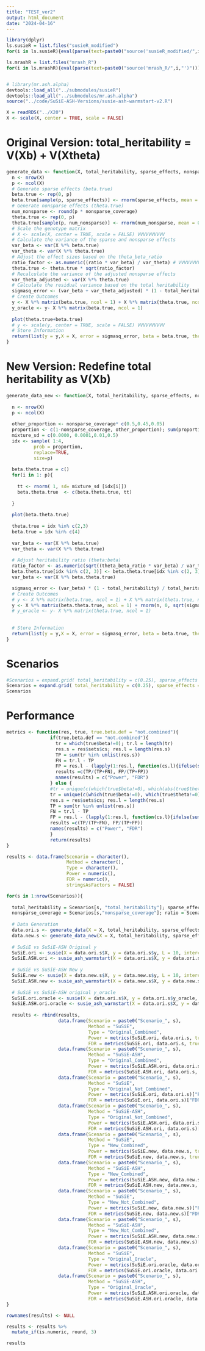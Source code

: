 ```yaml
---
title: "TEST_ver2"
output: html_document
date: "2024-04-16"
---
```

```r
library(dplyr)
ls.susieR = list.files("susieR_modified")
for(i in ls.susieR){eval(parse(text=paste0("source('susieR_modified/",i,"')")))}

ls.mrashR = list.files("mrash_R")
for(i in ls.mrashR){eval(parse(text=paste0("source('mrash_R/",i,"')")))}


# library(mr.ash.alpha)
devtools::load_all("../submodules/susieR")
devtools::load_all("../submodules/mr.ash.alpha")
source("../code/SuSiE-ASH-Versions/susie-ash-warmstart-v2.R")

X = readRDS("../X20")
X <- scale(X, center = TRUE, scale = FALSE)

```


# Original Version: total_heritability = V(Xb) + V(Xtheta)
```r

generate_data <- function(X, total_heritability, sparse_effects, nonsparse_coverage, ratio) {
  n <- nrow(X)
  p <- ncol(X)
  # Generate sparse effects (beta.true)
  beta.true <- rep(0, p)
  beta.true[sample(p, sparse_effects)] <- rnorm(sparse_effects, mean = 0, sd = 0.5)
  # Generate nonsparse effects (theta.true)
  num_nonsparse <- round(p * nonsparse_coverage)
  theta.true <- rep(0, p)
  theta.true[sample(p, num_nonsparse)] <- rnorm(num_nonsparse, mean = 0, sd = 0.01)
  # Scale the genotype matrix
  # X <- scale(X, center = TRUE, scale = FALSE) VVVVVVVVVV
  # Calculate the variance of the sparse and nonsparse effects
  var_beta <- var(X %*% beta.true)
  var_theta <- var(X %*% theta.true)
  # Adjust the effect sizes based on the theta_beta_ratio
  ratio_factor <- as.numeric((ratio * var_beta) / var_theta) # VVVVVVVVV Warning: Recycling array of length 1 in vector-array arithmetic is deprecated.  Use c() or as.vector() instead.
  theta.true <- theta.true * sqrt(ratio_factor)
  # Recalculate the variance of the adjusted nonsparse effects
  var_theta_adjusted <- var(X %*% theta.true)
  # Calculate the residual variance based on the total heritability
  sigmasq_error <- (var_beta + var_theta_adjusted) * (1 - total_heritability) / total_heritability
  # Create Outcomes
  y <- X %*% matrix(beta.true, ncol = 1) + X %*% matrix(theta.true, ncol = 1) + rnorm(n, 0, sqrt(sigmasq_error))
  y_oracle <- y- X %*% matrix(beta.true, ncol = 1)
  
  plot(theta.true+beta.true)
  # y <- scale(y, center = TRUE, scale = FALSE) VVVVVVVVVV
  # Store Information
  return(list(y = y,X = X, error = sigmasq_error, beta = beta.true, theta = theta.true, y_oracle = y_oracle))
}
```


# New Version: Redefine total heritability as V(Xb)

```r
generate_data_new <- function(X, total_heritability, sparse_effects, nonsparse_coverage, theta_beta_ratio) {
  
  n <- nrow(X)
  p <- ncol(X)
  
  other_proportion <- nonsparse_coverage* c(0.5,0.45,0.05)
  proportion <- c(1-nonsparse_coverage, other_proportion); sum(proportion)
  mixture_sd = c(0.0000, 0.0001,0.01,0.5)
  idx <- sample( 1:4, 
          prob = proportion,
          replace=TRUE,
          size=p)
  
  beta.theta.true = c()
  for(i in 1: p){
    
    tt <- rnorm( 1, sd= mixture_sd [idx[i]])
    beta.theta.true  <- c(beta.theta.true, tt)
  
  }
  
  plot(beta.theta.true)
  
  theta.true = idx %in% c(2,3)
  beta.true = idx %in% c(4)
  
  var_beta <- var(X %*% beta.true)
  var_theta <- var(X %*% theta.true)
  
  # Adjust heritability ratio (theta:beta)
  ratio_factor <- as.numeric(sqrt((theta_beta_ratio * var_beta) / var_theta))
  beta.theta.true[idx %in% c(2, 3)] <- beta.theta.true[idx %in% c(2, 3)] * ratio_factor
  var_beta <- var(X %*% beta.theta.true)

  sigmasq_error <- (var_beta) * (1 - total_heritability) / total_heritability 
  # Create Outcomes
  # y <- X %*% matrix(beta.true, ncol = 1) + X %*% matrix(theta.true, ncol = 1) + rnorm(n, 0, sqrt(sigmasq_error))
  y <- X %*% matrix(beta.theta.true, ncol = 1) + rnorm(n, 0, sqrt(sigmasq_error))
  # y_oracle <- y- X %*% matrix(theta.true, ncol = 1)
  
  
  # Store Information
  return(list(y = y,X = X, error = sigmasq_error, beta = beta.true, theta = theta.true))
}
```



# Scenarios
```r
#Scenarios = expand.grid( total_heritability = c(0.25), sparse_effects = 3, nonsparse_coverage = c(0.01), ratio = c(1.4,3,5))
Scenarios = expand.grid( total_heritability = c(0.25), sparse_effects = 3, nonsparse_coverage = c(0.01), ratio = c(1.4))
Scenarios
```



# Performance
```r
metrics <- function(res, true, true.beta.def = "not.combined"){
                if(true.beta.def == "not.combined"){
                  tr = which(true$beta!=0); tr.l = length(tr)
                  res.s = res$sets$cs; res.l = length(res.s)
                  TP = sum(tr %in% unlist(res.s))
                  FN = tr.l - TP
                  FP = res.l - (lapply(1:res.l, function(cs.l){ifelse(sum(res.s[[cs.l]] %in% tr)!=0,T,F)}) %>% unlist(.) %>% sum(.))
                  results =c(TP/(TP+FN), FP/(TP+FP))
                  names(results) = c("Power", "FDR")
                } else {
                #tr = unique(c(which(true$beta!=0), which(abs(true$theta) > min(abs(true$beta[which(true$beta!=0)]))))); tr.l = length(tr)
                tr = unique(c(which(true$beta!=0), which(true$theta!=0))); tr.l = length(tr)
                res.s = res$sets$cs; res.l = length(res.s)
                TP = sum(tr %in% unlist(res.s))
                FN = tr.l - TP
                FP = res.l - (lapply(1:res.l, function(cs.l){ifelse(sum(res.s[[cs.l]] %in% tr)!=0,T,F)}) %>% unlist(.) %>% sum(.))
                results =c(TP/(TP+FN), FP/(TP+FP))
                names(results) = c("Power", "FDR")
                }
                return(results)
}


```

```r
results <- data.frame(Scenario = character(),
                      Method = character(),
                      Type = character(),
                      Power = numeric(),
                      FDR = numeric(),
                      stringsAsFactors = FALSE)

for(s in 1:nrow(Scenarios)){
  
  total_heritability = Scenarios[s, "total_heritability"]; sparse_effects = Scenarios[s, "sparse_effects"];
  nonsparse_coverage = Scenarios[s,"nonsparse_coverage"]; ratio = Scenarios[s, "ratio"];
  
  # Data Generation
  data.ori.s <- generate_data(X = X, total_heritability, sparse_effects, nonsparse_coverage, ratio)
  data.new.s <- generate_data_new(X = X, total_heritability, sparse_effects, nonsparse_coverage, ratio)
  
  # SuSiE vs SuSiE-ASH Original y
  SuSiE.ori <- susie(X = data.ori.s$X, y = data.ori.s$y, L = 10, intercept = F, standardize = F)
  SuSiE.ASH.ori <- susie_ash_warmstart(X = data.ori.s$X, y = data.ori.s$y, L = 10, intercept = F, standardize = F, tol = 1e-2, max_iter = 10)
  
  # SuSiE vs SuSiE-ASH New y
  SuSiE.new <- susie(X = data.new.s$X, y = data.new.s$y, L = 10, intercept = F, standardize = F)
  SuSiE.ASH.new <- susie_ash_warmstart(X = data.new.s$X, y = data.new.s$y, L = 10, intercept = F, standardize = F, tol = 1e-2, max_iter = 10)
  
  # SuSiE vs SuSiE-ASH original y_oracle
  SuSiE.ori.oracle <- susie(X = data.ori.s$X, y = data.ori.s$y_oracle, L = 10, intercept = F, standardize = F)
  SuSiE.ASH.ori.oracle <- susie_ash_warmstart(X = data.ori.s$X, y = data.ori.s$y_oracle, L = 10, intercept = F, standardize = F, tol = 1e-2, max_iter = 10)
  
  results <- rbind(results,
                   data.frame(Scenario = paste0("Scenario_", s),
                              Method = "SuSiE",
                              Type = "Original_Combined",
                              Power = metrics(SuSiE.ori, data.ori.s, true.beta.def = "Combined")["Power"],
                              FDR = metrics(SuSiE.ori, data.ori.s, true.beta.def = "Combined")["FDR"]),
                   data.frame(Scenario = paste0("Scenario_", s),
                              Method = "SuSiE-ASH",
                              Type = "Original_Combined",
                              Power = metrics(SuSiE.ASH.ori, data.ori.s, true.beta.def = "Combined")["Power"],
                              FDR = metrics(SuSiE.ASH.ori, data.ori.s, true.beta.def = "Combined")["FDR"]),
                   data.frame(Scenario = paste0("Scenario_", s),
                              Method = "SuSiE",
                              Type = "Original_Not_Combined",
                              Power = metrics(SuSiE.ori, data.ori.s)["Power"],
                              FDR = metrics(SuSiE.ori, data.ori.s)["FDR"]),
                   data.frame(Scenario = paste0("Scenario_", s),
                              Method = "SuSiE-ASH",
                              Type = "Original_Not_Combined",
                              Power = metrics(SuSiE.ASH.ori, data.ori.s)["Power"],
                              FDR = metrics(SuSiE.ASH.ori, data.ori.s)["FDR"]),
                   data.frame(Scenario = paste0("Scenario_", s),
                              Method = "SuSiE",
                              Type = "New_Combined",
                              Power = metrics(SuSiE.new, data.new.s, true.beta.def = "Combined")["Power"],
                              FDR = metrics(SuSiE.new, data.new.s, true.beta.def = "Combined")["FDR"]),
                   data.frame(Scenario = paste0("Scenario_", s),
                              Method = "SuSiE-ASH",
                              Type = "New_Combined",
                              Power = metrics(SuSiE.ASH.new, data.new.s, true.beta.def = "Combined")["Power"],
                              FDR = metrics(SuSiE.ASH.new, data.new.s, true.beta.def = "Combined")["FDR"]),
                   data.frame(Scenario = paste0("Scenario_", s),
                              Method = "SuSiE",
                              Type = "New_Not_Combined",
                              Power = metrics(SuSiE.new, data.new.s)["Power"],
                              FDR = metrics(SuSiE.new, data.new.s)["FDR"]),
                   data.frame(Scenario = paste0("Scenario_", s),
                              Method = "SuSiE-ASH",
                              Type = "New_Not_Combined",
                              Power = metrics(SuSiE.ASH.new, data.new.s)["Power"],
                              FDR = metrics(SuSiE.ASH.new, data.new.s)["FDR"]),
                   data.frame(Scenario = paste0("Scenario_", s),
                              Method = "SuSiE",
                              Type = "Original_Oracle",
                              Power = metrics(SuSiE.ori.oracle, data.ori.s)["Power"],
                              FDR = metrics(SuSiE.ori.oracle, data.ori.s)["FDR"]),
                   data.frame(Scenario = paste0("Scenario_", s),
                              Method = "SuSiE-ASH",
                              Type = "Original_Oracle",
                              Power = metrics(SuSiE.ASH.ori.oracle, data.ori.s)["Power"],
                              FDR = metrics(SuSiE.ASH.ori.oracle, data.ori.s)["FDR"]))
}

rownames(results) <- NULL

results <- results %>% 
  mutate_if(is.numeric, round, 3)

results

```




